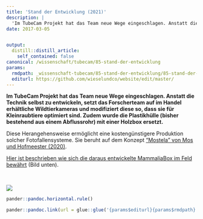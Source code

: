 ```yaml
---
title: 'Stand der Entwicklung (2021)'
description: |
  'Im TubeCam Projekt hat das Team neue Wege eingeschlagen. Anstatt die Technik selbst zu entwickeln, setzt das Forscherteam auf im Handel erhältliche Wildtierkameras und modifiziert diese so, dass sie für Kleinraubtiere optimiert sind. Zudem wurde die Plastikhülle (bisher bestehend aus einem Abflussrohr) mit einer Holzbox ersetzt.'
date: 2017-03-05


output:
  distill::distill_article:
    self_contained: false
canonical: /wissenschaft/tubecam/85-stand-der-entwicklung
params:
  rmdpath: _wissenschaft-tubecam/85-stand-der-entwicklung/85-stand-der-entwicklung.Rmd
  editurl: https://github.com/wieselundco/website/edit/master/
---
```





**Im TubeCam Projekt hat das Team neue Wege eingeschlagen. Anstatt die
Technik selbst zu entwickeln, setzt das Forscherteam auf im Handel
erhältliche Wildtierkameras und modifiziert diese so, dass sie für
Kleinraubtiere optimiert sind. Zudem wurde die Plastikhülle (bisher
bestehend aus einem Abflussrohr) mit einer Holzbox ersetzt.**

Diese Herangehensweise ermöglicht eine kostengünstigere Produktion
solcher Fotofallensysteme. Sie beruht auf dem Konzept ["Mostela" von Mos
und Hofmeester
(2020)](https://link.springer.com/content/pdf/10.1007/s13364-020-00513-y.pdf).

[Hier ist beschrieben wie sich die daraus entwickelte MammaliaBox im
Feld
bewährt](http://wieselundco.ch/wissenschaft/externe-projekte/126-mammaliabox)
(Bild unten).

 

![](images/bilder/mostela_interior_small.png)

```r
pander::pandoc.horizontal.rule()

pander::pandoc.link(url = glue::glue('{params$editurl}{params$rmdpath}'),text = 'Artikel bearbeiten')
```

<!--http://wieselundco.ch/wissenschaft/tubecam/85-stand-der-entwicklung-->
